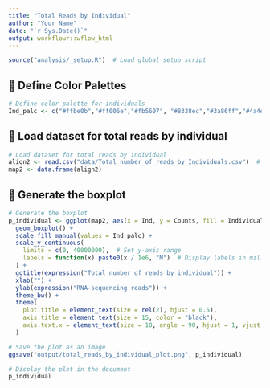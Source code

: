 ```yaml
---
title: "Total Reads by Individual"
author: "Your Name"
date: "`r Sys.Date()`"
output: workflowr::wflow_html
---
```


```r
source("analysis/_setup.R")  # Load global setup script
```


## **📍 Define Color Palettes**
```r
# Define color palette for individuals
Ind_palc <- c("#ffbe0b","#ff006e","#fb5607", "#8338ec","#3a86ff","#4a4e69")
```


## **📍 Load dataset for total reads by individual**
```r
# Load dataset for total reads by individual
align2 <- read.csv("data/Total_number_of_reads_by_Individuals.csv")  # Ensure this file is inside the 'data/' folder
map2 <- data.frame(align2)
```

## **📍 Generate the boxplot**
```r
# Generate the boxplot
p_individual <- ggplot(map2, aes(x = Ind, y = Counts, fill = Individual)) +
  geom_boxplot() +
  scale_fill_manual(values = Ind_palc) +
  scale_y_continuous(
    limits = c(0, 40000000),  # Set y-axis range
    labels = function(x) paste0(x / 1e6, "M")  # Display labels in millions
  ) +
  ggtitle(expression("Total number of reads by individual")) +
  xlab("") +
  ylab(expression("RNA-sequencing reads")) +
  theme_bw() +
  theme(
    plot.title = element_text(size = rel(2), hjust = 0.5),
    axis.title = element_text(size = 15, color = "black"),
    axis.text.x = element_text(size = 10, angle = 90, hjust = 1, vjust = 0.2)
  )

# Save the plot as an image
ggsave("output/total_reads_by_individual_plot.png", p_individual)

# Display the plot in the document
p_individual
```
